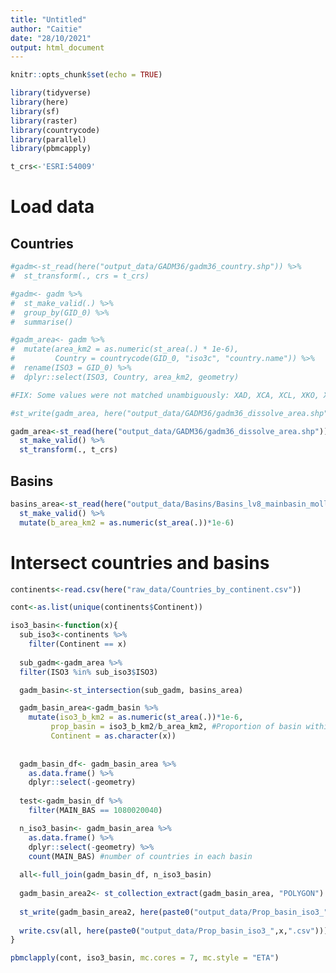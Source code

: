 ```yaml
---
title: "Untitled"
author: "Caitie"
date: "28/10/2021"
output: html_document
---
```


```r
knitr::opts_chunk$set(echo = TRUE)
```

```r
library(tidyverse)
library(here)
library(sf)
library(raster)
library(countrycode)
library(parallel)
library(pbmcapply)

t_crs<-'ESRI:54009'
```

# Load data

## Countries
```r
#gadm<-st_read(here("output_data/GADM36/gadm36_country.shp")) %>% 
#  st_transform(., crs = t_crs)

#gadm<- gadm %>% 
#  st_make_valid(.) %>% 
#  group_by(GID_0) %>% 
#  summarise()

#gadm_area<- gadm %>% 
#  mutate(area_km2 = as.numeric(st_area(.) * 1e-6),
#         Country = countrycode(GID_0, "iso3c", "country.name")) %>% 
#  rename(ISO3 = GID_0) %>% 
#  dplyr::select(ISO3, Country, area_km2, geometry)

#FIX: Some values were not matched unambiguously: XAD, XCA, XCL, XKO, XNC, XPI, XSP

#st_write(gadm_area, here("output_data/GADM36/gadm36_dissolve_area.shp"))

gadm_area<-st_read(here("output_data/GADM36/gadm36_dissolve_area.shp")) %>% 
  st_make_valid() %>% 
  st_transform(., t_crs)

```

## Basins

```r
basins_area<-st_read(here("output_data/Basins/Basins_lv8_mainbasin_moll.shp")) %>% 
  st_make_valid() %>% 
  mutate(b_area_km2 = as.numeric(st_area(.))*1e-6)
```

# Intersect countries and basins

```r
continents<-read.csv(here("raw_data/Countries_by_continent.csv"))

cont<-as.list(unique(continents$Continent))
```


```r
iso3_basin<-function(x){
  sub_iso3<-continents %>% 
    filter(Continent == x)
  
  sub_gadm<-gadm_area %>% 
  filter(ISO3 %in% sub_iso3$ISO3)

  gadm_basin<-st_intersection(sub_gadm, basins_area)

  gadm_basin_area<-gadm_basin %>% 
    mutate(iso3_b_km2 = as.numeric(st_area(.))*1e-6,
         prop_basin = iso3_b_km2/b_area_km2, #Proportion of basin within each country
         Continent = as.character(x))
  
    
  gadm_basin_df<- gadm_basin_area %>% 
    as.data.frame() %>% 
    dplyr::select(-geometry) 
  
  test<-gadm_basin_df %>% 
    filter(MAIN_BAS == 1080020040)

  n_iso3_basin<- gadm_basin_area %>% 
    as.data.frame() %>% 
    dplyr::select(-geometry) %>% 
    count(MAIN_BAS) #number of countries in each basin
  
  all<-full_join(gadm_basin_df, n_iso3_basin)
  
  gadm_basin_area2<- st_collection_extract(gadm_basin_area, "POLYGON")
  
  st_write(gadm_basin_area2, here(paste0("output_data/Prop_basin_iso3_",x,".shp")), delete_layer = TRUE)
  
  write.csv(all, here(paste0("output_data/Prop_basin_iso3_",x,".csv")))
}

```

```r
pbmclapply(cont, iso3_basin, mc.cores = 7, mc.style = "ETA")
```


